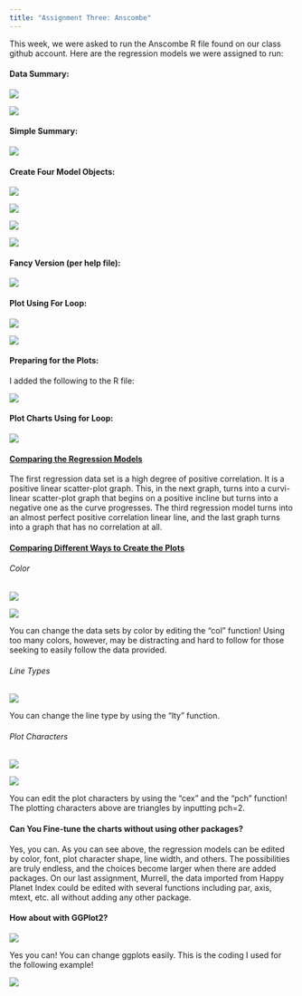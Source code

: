 ---
title: "Assignment Three: Anscombe"
---

This week, we were asked to run the Anscombe R file found on our class github account. Here are the regression models we were assigned to run:

#### Data Summary:

![](images/a1.png){fig-align="center"}

![](images/a1.2.png){fig-align="center"}

#### Simple Summary:

![](ascombe2.png){fig-align="center"}

#### Create Four Model Objects:

![](as2.png){fig-align="center"}

![](as3.png){fig-align="center"}

![](as4.png){fig-align="center"}

![](Rplot03.png){fig-align="center"}

#### Fancy Version (per help file):

![](Rplot04.png){fig-align="center"}

#### Plot Using For Loop:

![](images/Screenshot%20(16).png){fig-align="center"}

![](images/Screenshot%20(17).png){fig-align="center"}

#### Preparing for the Plots:

I added the following to the R file:

![](images/addedcode.png)

#### Plot Charts Using for Loop:

![](anscombefinal.png){fig-align="center"}

#### [**Comparing the Regression Models**]{.underline}

The first regression data set is a high degree of positive correlation. It is a positive linear scatter-plot graph. This, in the next graph, turns into a curvi-linear scatter-plot graph that begins on a positive incline but turns into a negative one as the curve progresses. The third regression model turns into an almost perfect positive correlation linear line, and the last graph turns into a graph that has no correlation at all.

#### [**Comparing Different Ways to Create the Plots**]{.underline}

###### Color

![](Rplot05.png){fig-align="center"}

![](Rplot06.png){fig-align="center"}

You can change the data sets by color by editing the "col" function! Using too many colors, however, may be distracting and hard to follow for those seeking to easily follow the data provided.

###### Line Types

![](Rplot08.png){fig-align="center"}

You can change the line type by using the "lty" function.

###### Plot Characters

![](plot%20changes.png){fig-align="center"}

![](Rplot07.png){fig-align="center"}

You can edit the plot characters by using the "cex" and the "pch" function! The plotting characters above are triangles by inputting pch=2.

#### Can You Fine-tune the charts without using other packages?

Yes, you can. As you can see above, the regression models can be edited by color, font, plot character shape, line width, and others. The possibilities are truly endless, and the choices become larger when there are added packages. On our last assignment, Murrell, the data imported from Happy Planet Index could be edited with several functions including par, axis, mtext, etc. all without adding any other package.

#### How about with GGPlot2?

![](Rplot09.png){fig-align="center"}

Yes you can! You can change ggplots easily. This is the coding I used for the following example!

![](images/Screenshot%20(20).png){fig-align="center"}

#### 

